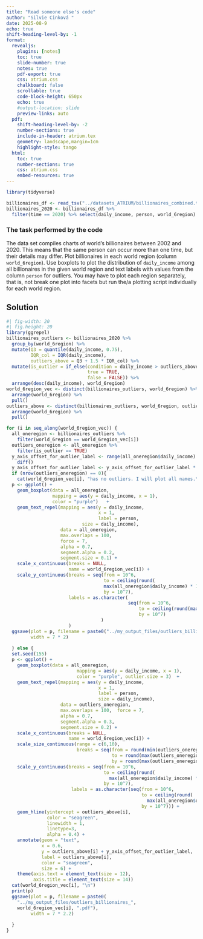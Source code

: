 ```yaml
---
title: "Read someone else's code"
author: "Silvie Cinková "
date: 2025-08-9
echo: true
shift-heading-level-by: -1
format:
  revealjs:
    plugins: [notes]
    toc: true
    slide-number: true
    notes: true
    pdf-export: true
    css: atrium.css
    chalkboard: false
    scrollable: true
    code-block-height: 650px
    echo: true
    #output-location: slide
    preview-links: auto
  pdf:
    shift-heading-level-by: -2
    number-sections: true
    include-in-header: atrium.tex
    geometry: landscape,margin=1cm
    highlight-style: tango
  html:
    toc: true
    number-sections: true
    css: atrium.css
    embed-resources: true
---
```


```r
library(tidyverse)
```

```r
billionaires_df <- read_tsv("../datasets_ATRIUM/billionaires_combined.tsv")
billionaires_2020 <- billionaires_df %>% 
  filter(time == 2020) %>% select(daily_income, person, world_6region)
```

### The task performed by the code

The data set compiles charts of world's billionaires between 2002 and 2020. This means that the same person can occur more than one time, but their details may differ. Plot billionaires in each world region (column `world_6region`). Use boxplots to plot the distribution of `daily_income` among all billionaires in the given world region and text labels with values from the column `person` for outliers. You may have to plot each region separately, that is, not break one plot into facets but run the/a plotting script individually for each world region.

## Solution


```r
#| fig-width: 20
#| fig.height: 20
library(ggrepel)
billionaires_outliers <- billionaires_2020 %>% 
  group_by(world_6region) %>%
  mutate(Q3 = quantile(daily_income, 0.75), 
         IQR_col = IQR(daily_income), 
         outliers_above = Q3 + 1.5 * IQR_col) %>%
  mutate(is_outlier = if_else(condition = daily_income > outliers_above,
                              true = TRUE, 
                              false = FALSE)) %>% 
  arrange(desc(daily_income), world_6region)
world_6region_vec <- distinct(billionaires_outliers, world_6region) %>% 
  arrange(world_6region) %>% 
  pull()  
outliers_above <- distinct(billionaires_outliers, world_6region, outliers_above) %>% 
  arrange(world_6region) %>% 
  pull() 

for (i in seq_along(world_6region_vec)) {
  all_oneregion <- billionaires_outliers %>% 
    filter(world_6region == world_6region_vec[i])
  outliers_oneregion <- all_oneregion %>% 
    filter(is_outlier == TRUE)
  y_axis_offset_for_outlier_label <- range(all_oneregion$daily_income) %>% 
    diff()
  y_axis_offset_for_outlier_label <- y_axis_offset_for_outlier_label * 0.05
  if (nrow(outliers_oneregion) == 0){
    cat(world_6region_vec[i], "has no outliers. I will plot all names.\n")
  p <- ggplot() + 
    geom_boxplot(data = all_oneregion,
                 mapping = aes(y = daily_income, x = 1),
                 color = "purple")   +
    geom_text_repel(mapping = aes(y = daily_income, 
                                  x = 1,
                                  label = person,
                            size = daily_income), 
                    data = all_oneregion,
                    max.overlaps = 100,  
                    force = 7,
                    alpha = 0.7,
                    segment.alpha = 0.2,
                    segment.size = 0.1) + 
    scale_x_continuous(breaks = NULL, 
                       name = world_6region_vec[i]) +
    scale_y_continuous(breaks = seq(from = 10^6, 
                                    to = ceiling(round(
                                    max(all_oneregion$daily_income) * 10^(-6)) * 10^6), 
                                    by = 10^7),
                       labels = as.character(
                                             seq(from = 10^6, 
                                                 to = ceiling(round(max(all_oneregion$daily_income) * 10^(-6)) * 10^6), 
                                                 by = 10^7)
                                   )
                       ) 
  ggsave(plot = p, filename = paste0("../my_output_files/outliers_billionaires_", world_6region_vec[i], ".pdf"),
         width = 7 * 2)
    
  } else {
  set.seed(155)
  p <- ggplot() + 
    geom_boxplot(data = all_oneregion,
                          mapping = aes(y = daily_income, x = 1),
                          color = "purple", outlier.size = 3)  +
    geom_text_repel(mapping = aes(y = daily_income, 
                                  x = 1,
                                  label = person,
                                  size = daily_income), 
                    data = outliers_oneregion,
                    max.overlaps = 100,  force = 7,
                    alpha = 0.7,
                    segment.alpha = 0.3,
                    segment.size = 0.2) + 
    scale_x_continuous(breaks = NULL, 
                       name = world_6region_vec[i]) +
    scale_size_continuous(range = c(6,10), 
                          breaks = seq(from = round(min(outliers_oneregion$daily_income)),
                                       to = round(max(outliers_oneregion$daily_income)),
                                       by = round(max(outliers_oneregion$daily_income) * 0.4))) +
    scale_y_continuous(breaks = seq(from = 10^6, 
                                    to = ceiling(round(
                                      max(all_oneregion$daily_income) * 10^(-6)) * 10^6), 
                                    by = 10^7),
                        labels = as.character(seq(from = 10^6, 
                                                  to = ceiling(round(
                                                    max(all_oneregion$daily_income) * 10^(-6)) * 10^6), 
                                                  by = 10^7))) +
    geom_hline(yintercept = outliers_above[i], 
               color = "seagreen", 
               linewidth = 1, 
               linetype=3, 
               alpha = 0.4) + 
    annotate(geom = "text", 
             x = 0.6, 
             y = outliers_above[i] + y_axis_offset_for_outlier_label, 
             label = outliers_above[i], 
             color = "seagreen", 
             size = 6) +
    theme(axis.text = element_text(size = 12), 
          axis.title = element_text(size = 14))
  cat(world_6region_vec[i], "\n") 
  print(p)
  ggsave(plot = p, filename = paste0(
    "../my_output_files/outliers_billionaires_", 
    world_6region_vec[i], ".pdf"),
         width = 7 * 2.2)
    
  }
}

```

